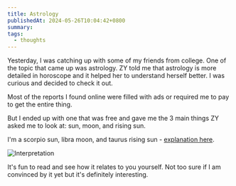 ```yaml
---
title: Astrology
publishedAt: 2024-05-26T10:04:42+0800
summary: 
tags:
  - thoughts
---
```


Yesterday, I was catching up with some of my friends from college. One of the topic that came up was astrology. ZY told me that astrology is more detailed in horoscope and it helped her to understand herself better. I was curious and decided to check it out.

Most of the reports I found online were filled with ads or required me to pay to get the entire thing. 

But I ended up with one that was free and gave me the 3 main things ZY asked me to look at: sun, moon, and rising sun.

I'm a scorpio sun, libra moon, and taurus rising sun - [explanation here](https://www.vogue.in/content/star-sign-dates-traits-and-symbols-explained-for-each-zodiac-sign).


<Image src='/images/astrology.png' alt="Interpretation"/>


It's fun to read and see how it relates to you yourself. Not too sure if I am convinced by it yet but it's definitely interesting.